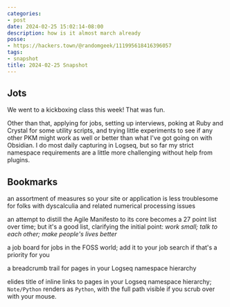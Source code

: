 ```yaml
---
categories:
- post
date: 2024-02-25 15:02:14-08:00
description: how is it almost march already
posse:
- https://hackers.town/@randomgeek/111995618416396057
tags:
- snapshot
title: 2024-02-25 Snapshot
---
```


## Jots

We went to a kickboxing class this week! That was fun.

Other than that, applying for jobs, setting up interviews, poking at Ruby and Crystal for some utility scripts, and trying little experiments to see if any other PKM might work as well or better than what I've got going on with Obsidian. I do most daily capturing in Logseq, but so far my strict namespace requirements are a little more challenging without help from plugins.

## Bookmarks

<Bookmark
  href="https://accessiblenumbers.com"
  title="Designing services for people who need help with numbers">
an assortment of measures so your site or application is less troublesome for folks with dyscalculia and related numerical processing issues
</Bookmark>

<Bookmark
  href="https://holub.com/heuristics/"
  title="Heuristics for Effective Software Development Organizations: A continuously evolving list.* | Allen Holub">
an attempt to distill the Agile Manifesto to its core becomes a 27 point list over time; but it's a good list, clarifying the initial point: *work small; talk to each other; make people's lives better*
</Bookmark>

<Bookmark
  href="https://opensourcejobhub.com"
  title="Open Source JobHub">
a job board for jobs in the FOSS world; add it to your job search if that's a priority for you
</Bookmark>

<Bookmark
  href="https://github.com/YU000jp/logseq-page-tags-and-hierarchy"
  title="GitHub - YU000jp/logseq-page-tags-and-hierarchy: Split page title hierarchy as links / Page view UI for page-tags and hierarchy">
a breadcrumb trail for pages in your Logseq namespace hierarchy
</Bookmark>

<Bookmark
  href="https://github.com/YU000jp/logseq-plugin-short-namespaces"
  title="GitHub - YU000jp/logseq-plugin-short-namespaces: Displays hierarchical links, which tend to be long, by omitting them.">
elides title of inline links to pages in your Logseq namespace hierarchy; `Note/Python` renders as `Python`, with the full path visible if you scrub over with your mouse.
</Bookmark>
